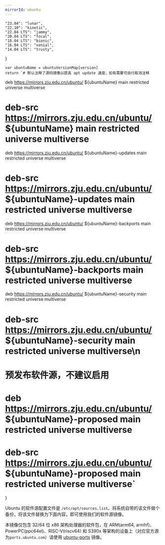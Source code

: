 ```yaml
---
mirrorId: ubuntu
---
```



    "23.04": "lunar",
    "22.10": "kinetic",
    "22.04 LTS": "jammy",
    "20.04 LTS": "focal",
    "18.04 LTS": "bionic",
    "16.04 LTS": "xenial",
    "14.04 LTS": "trusty",
}

    var ubuntuName = ubuntuVersionMap[version]
    return `# 默认注释了源码镜像以提高 apt update 速度，如有需要可自行取消注释
deb https://mirrors.zju.edu.cn/ubuntu/ ${ubuntuName} main restricted universe multiverse
# deb-src https://mirrors.zju.edu.cn/ubuntu/ ${ubuntuName} main restricted universe multiverse
deb https://mirrors.zju.edu.cn/ubuntu/ ${ubuntuName}-updates main restricted universe multiverse
# deb-src https://mirrors.zju.edu.cn/ubuntu/ ${ubuntuName}-updates main restricted universe multiverse
deb https://mirrors.zju.edu.cn/ubuntu/ ${ubuntuName}-backports main restricted universe multiverse
# deb-src https://mirrors.zju.edu.cn/ubuntu/ ${ubuntuName}-backports main restricted universe multiverse
deb https://mirrors.zju.edu.cn/ubuntu/ ${ubuntuName}-security main restricted universe multiverse
# deb-src https://mirrors.zju.edu.cn/ubuntu/ ${ubuntuName}-security main restricted universe multiverse\n
# 预发布软件源，不建议启用
# deb https://mirrors.zju.edu.cn/ubuntu/ ${ubuntuName}-proposed main restricted universe multiverse
# deb-src https://mirrors.zju.edu.cn/ubuntu/ ${ubuntuName}-proposed main restricted universe multiverse`
}


Ubuntu 的软件源配置文件是 `/etc/apt/sources.list`。将系统自带的该文件做个备份，将该文件替换为下面内容，即可使用我们的软件源镜像。

<ConfigGenerator promptString="请选择您的 Ubuntu 版本：" versionList={Object.keys(ubuntuVersionMap)} defaultVersion={defaultVersion} configGen={GenUbuntuConfig} />

本镜像仅包含 32/64 位 x86 架构处理器的软件包，在 ARM(arm64, armhf)、PowerPC(ppc64el)、RISC-V(riscv64) 和 S390x 等架构的设备上（对应官方源为`ports.ubuntu.com`）请使用 [ubuntu-ports](/docs/ubuntu-ports) 镜像。
